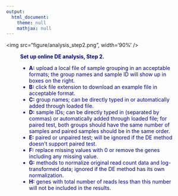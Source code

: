 ```yaml
---
output:
  html_document:
    theme: null
    mathjax: null
---
```


<div align='center'>
<img src="figure/analysis_step2.png", width='90%' />
</div>
<div style="color:darkblue; padding:0 1cm">
**Set up online DE analysis, Step 2.**

  - **A:** upload a local file of sample grouping in an acceptable formats; the group names and sample ID will show up in boxes on the right.
  - **B:** click file extension to download an example file in acceptable format.
  - **C:** group names; can be directly typed in or automatically added through loaded file.
  - **D:** sample IDs; can be directly typed in (separated by commas) or automatically added through loaded file; for paired test, both groups should have the same number of samples and paired samples should be in the same order. 
  - **E:** paired or unpaired test; will be ignored if the DE method doesn't support paired test.
  - **F:** replace missing values with 0 or remove the genes including any missing value.
  - **G:** methods to normalize original read count data and log-transformed data; ignored if the DE method has its own normalization.
  - **H:** genes with total number of reads less than this number will not be included in the results.
</div>
